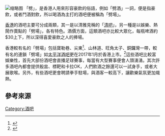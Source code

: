 {{Original research|time=2020-09-18T09:34:00+00:00}}
[[File:The_Mira_Hong_Kong_Room_One_Bar_&_Lounge.jpg|缩略图]]
「劈」，是香港人用來形容豪飲的俗語，例如「劈酒」一詞，便是指豪飲，或者鬥酒對飲，所以喝酒為主打的酒吧便被稱為「劈場」。

[[香港|香港]]的酒吧主要可分成兩類，其一是以清雅見稱的「[[清吧|清吧]]」，另一種是以娛樂、熱鬧作賣點的「劈場」，各有特色。酒價方面，這類酒吧亦比較大眾化，每瓶啤酒約$30上下，所以深得喜愛豪飲之人的捧場。

香港較有名的「劈場」包括寶勒巷、尖東<ref>{{cite news |title=尖沙咀劈場唔雜夠Relax |url=http://the-sun.on.cc/channels/adult/20050208/20050207233717_0014.html |work=太陽報 |date=2005-02-08}}</ref>、山林道、旺角太子、銅鑼灣一帶，較有名的連鎖「劈場」如[[太平洋酒吧|太平洋酒吧]]更在2017年1月於香港上市。<ref>{{cite news |title=【半新股現形】去得劈場就小心！Bar Pacific醉到冧 股價插16% |url=https://hk.appledaily.com/finance/20170112/AVAELTAA5X7CPMI5Y2HLZT2MJE/ |work=蘋果日報 |issue=2017-01-12 |language=zh-hk |accessdate=2021-02-24 |archive-date=2021-06-21 |archive-url=https://web.archive.org/web/20210621190300/https://hk.appledaily.com/finance/20170112/AVAELTAA5X7CPMI5Y2HLZT2MJE/ }}</ref>這些酒吧比較富娛樂性，首先大部份酒吧會直播足球賽事，每當有大型賽事便會人頭湧湧。其次許多酒吧內都會提供骰盅、標靶和卡拉OK，人們飲酒之餘還可以一試身手，或者大展歌喉。另外，有些酒吧更會聘請拳手駐場，與酒客一較高下，讓歡樂氣氛更加熾熱。

==參考來源==
{{reflist}}

[[Category:酒吧|Category:酒吧]]